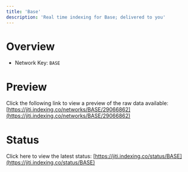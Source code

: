 ```yaml
---
title: 'Base'
description: 'Real time indexing for Base; delivered to you'
---
```


# Overview
- Network Key: `BASE`

# Preview
Click the following link to view a preview of the raw data available: [https://jiti.indexing.co/networks/BASE/29066862](https://jiti.indexing.co/networks/BASE/29066862)

# Status
Click here to view the latest status: [https://jiti.indexing.co/status/BASE](https://jiti.indexing.co/status/BASE)
